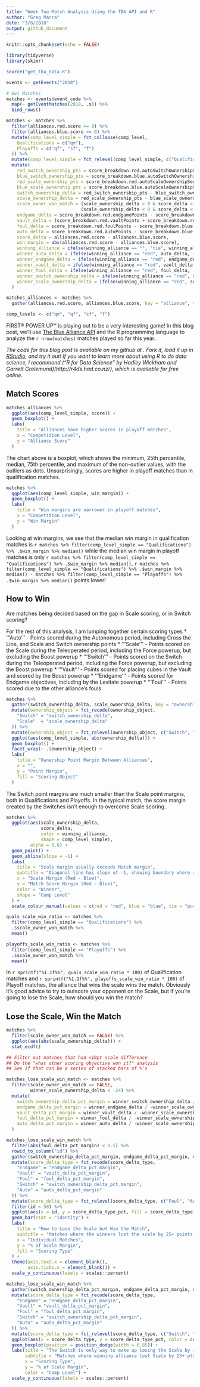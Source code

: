 ```yaml
---
title: "Week Two Match Analysis Using the TBA API and R"
author: "Greg Marra"
date: "3/8/2018"
output: github_document
---
```


```r
knitr::opts_chunk$set(echo = FALSE)

library(tidyverse)
library(skimr)

source("get_tba_data.R")

events <- getEvents("2018")

# Get Matches
matches <- events$event_code %>% 
  map(~ getEventMatches(2018, .x)) %>%
  bind_rows()

matches <- matches %>%
  filter(alliances.red.score >= 0) %>%
  filter(alliances.blue.score >= 0) %>%
  mutate(comp_level_simple = fct_collapse(comp_level,
    Qualifications = c("qm"),
    Playoffs = c("qf", "sf", "f")
  )) %>%
  mutate(comp_level_simple = fct_relevel(comp_level_simple, c("Qualifications", "Playoffs"))) %>%
  mutate(
    red_switch_ownership_pts = score_breakdown.red.autoSwitchOwnershipSec * 2 + score_breakdown.red.teleopSwitchOwnershipSec,
    blue_switch_ownership_pts = score_breakdown.blue.autoSwitchOwnershipSec * 2 + score_breakdown.blue.teleopSwitchOwnershipSec,
    red_scale_ownership_pts = score_breakdown.red.autoScaleOwnershipSec * 2 + score_breakdown.red.teleopScaleOwnershipSec,
    blue_scale_ownership_pts = score_breakdown.blue.autoScaleOwnershipSec * 2 + score_breakdown.blue.teleopScaleOwnershipSec,
    switch_ownership_delta = red_switch_ownership_pts - blue_switch_ownership_pts,
    scale_ownership_delta = red_scale_ownership_pts - blue_scale_ownership_pts,
    scale_owner_won_match = (scale_ownership_delta > 0 & score_delta > 0) |
                            (scale_ownership_delta < 0 & score_delta < 0),
    endgame_delta = score_breakdown.red.endgamePoints - score_breakdown.blue.endgamePoints,
    vault_delta = (score_breakdown.red.vaultPoints + score_breakdown.red.teleopScaleBoostSec + score_breakdown.red.teleopSwitchBoostSec) - (score_breakdown.blue.vaultPoints + score_breakdown.blue.teleopScaleBoostSec + score_breakdown.blue.teleopSwitchBoostSec),
    foul_delta = score_breakdown.red.foulPoints - score_breakdown.blue.foulPoints,
    auto_delta = score_breakdown.red.autoPoints - score_breakdown.blue.autoPoints,
    score_delta = alliances.red.score - alliances.blue.score,
    win_margin = abs(alliances.red.score - alliances.blue.score),
    winning_alliance = ifelse(winning_alliance == "", "tie", winning_alliance),
    winner_auto_delta = ifelse(winning_alliance == "red", auto_delta, -auto_delta),
    winner_endgame_delta = ifelse(winning_alliance == "red", endgame_delta, -endgame_delta),
    winner_vault_delta = ifelse(winning_alliance == "red", vault_delta, -vault_delta),
    winner_foul_delta = ifelse(winning_alliance == "red", foul_delta, -foul_delta),
    winner_switch_ownership_delta = ifelse(winning_alliance == "red", switch_ownership_delta, -switch_ownership_delta),
    winner_scale_ownership_delta = ifelse(winning_alliance == "red", scale_ownership_delta, -scale_ownership_delta)
  )

matches_alliances <- matches %>%
  gather(alliances.red.score, alliances.blue.score, key = "alliance", value = "score")

comp_levels <- c("qm", "qf", "sf", "f")
```

FIRST® POWER UP℠ is playing out to be a very interesting game! In this blog post, we'll use [The Blue Alliance API](https://www.thebluealliance.com/apidocs/) and the R programming language to analyze the `r nrow(matches)` matches played so far this year.

*The code for this blog post is available on my github at <LINK>. Fork it, load it up in [RStudio](https://www.rstudio.com/), and try it out! If you want to learn more about using R to do data science, I recommend ("R for Data Science" by Hadley Wickham and Garrett Grolemund)(http://r4ds.had.co.nz/), which is available for free online.*

## Match Scores

```r
matches_alliances %>%
  ggplot(aes(comp_level_simple, score)) +
  geom_boxplot() +
  labs(
    title = "Alliances have higher scores in playoff matches",
    x = "Competition Level",
    y = "Alliance Score"
  )
```

The chart above is a boxplot, which shows the minimum, 25th percentile, median, 75th percentile, and maximum of the non-outlier values, with the outliers as dots. Unsurprisingly, scores are higher in playoff matches than in qualification matches.

```r
matches %>%
  ggplot(aes(comp_level_simple, win_margin)) +
  geom_boxplot() +
  labs(
    title = "Win margins are narrower in playoff matches",
    x = "Competition Level",
    y = "Win Margin"
  )
```

Looking at win margins, we see that the median win margin in qualification matches is `r matches %>% filter(comp_level_simple == "Qualifications") %>% .$win_margin %>% median()` while the median win margin in playoff matches is only `r matches %>% filter(comp_level_simple == "Qualifications") %>% .$win_margin %>% median()`, `r matches %>% filter(comp_level_simple == "Qualifications") %>% .$win_margin %>% median() - matches %>% filter(comp_level_simple == "Playoffs") %>% .$win_margin %>% median()` points lower!

## How to Win

Are matches being decided based on the gap in Scale scoring, or in Switch scoring?

For the rest of this analysis, I am lumping together certain scoring types
* '''Auto''' - Points scored during the Autonomous period, including Cross the Line, and Scale and Switch ownership points
* '''Scale''' - Points scored on the Scale during the Teleoperated period, including the Force powerup, but excluding the Boost powerup
* '''Switch''' - Points scored on the Switch during the Teleoperated period, including the Force powerup, but excluding the Boost powerup
* '''Vault''' - Points scored for placing cubes in the Vault and scored by the Boost powerup
* '''Endgame''' - Points scored for Endgame objectives, including by the Levitate powerup
* '''Foul''' - Points scored due to the other alliance's fouls

```r
matches %>%
  gather(switch_ownership_delta, scale_ownership_delta, key = "ownership_object", value = "ownership_delta") %>%
  mutate(ownership_object = fct_recode(ownership_object,
    "Switch" = "switch_ownership_delta",
    "Scale"  = "scale_ownership_delta"
  )) %>%
  mutate(ownership_object = fct_relevel(ownership_object, c("Switch", "Scale")))%>%
  ggplot(aes(comp_level_simple, abs(ownership_delta))) +
  geom_boxplot() +
  facet_wrap(~ .$ownership_object) +
  labs(
    title = "Ownership Point Margin Between Alliances",
    x = "",
    y = "Point Margin",
    fill = "Scoring Object"
  )
```

The Switch point margins are much smaller than the Scale point margins, both in Qualifications and Playoffs. In the typical match, the score margin created by the Switches isn't enough to overcome Scale scoring.

```r
matches %>%
  ggplot(aes(scale_ownership_delta, 
             score_delta, 
             color = winning_alliance,
             shape = comp_level_simple),
         alpha = 0.8) +
  geom_point() + 
  geom_abline(slope = -1) +
  labs(
    title = "Scale margin usually exceeds Match margin",
    subtitle = "Diagonal line has slope of -1, showing boundary where alliance won Scale but lost Match",
    x = "Scale Margin (Red - Blue)",
    y = "Match Score Margin (Red - Blue)",
    color = "Winner",
    shape = "Comp Level"
  ) + 
  scale_colour_manual(values = c(red = "red", blue = "blue", tie = "purple"))
```

```r
quals_scale_win_ratio <- matches %>%
  filter(comp_level_simple == "Qualifications") %>%
  .$scale_owner_won_match %>%
  mean()

playoffs_scale_win_ratio <- matches %>%
  filter(comp_level_simple == "Playoffs") %>%
  .$scale_owner_won_match %>%
  mean()
```

In `r sprintf("%1.1f%%", quals_scale_win_ratio * 100)` of Qualification matches and `r sprintf("%1.1f%%", playoffs_scale_win_ratio * 100)` of Playoff matches, the alliance that wins the scale wins the match. Obviously it's good advice to try to outscore your opponent on the Scale, but if you're going to lose the Scale, how should you win the match?

## Lose the Scale, Win the Match


```r
matches %>%
  filter(scale_owner_won_match == FALSE) %>%
  ggplot(aes(abs(scale_ownership_delta))) +
  stat_ecdf()
```

```r
## Filter out matches that had <10pt scale difference
## Do the "what other scoring objective won it?" analysis
## See if that can be a series of stacked bars of %'s

matches_lose_scale_win_match <- matches %>%
  filter(scale_owner_won_match == FALSE,
         winner_scale_ownership_delta < -24) %>%
  mutate(
    switch_ownership_delta_pct_margin = winner_switch_ownership_delta / -winner_scale_ownership_delta,
    endgame_delta_pct_margin = winner_endgame_delta / -winner_scale_ownership_delta,
    vault_delta_pct_margin = winner_vault_delta / -winner_scale_ownership_delta,
    foul_delta_pct_margin = winner_foul_delta / -winner_scale_ownership_delta,
    auto_delta_pct_margin = winner_auto_delta / -winner_scale_ownership_delta
  )

matches_lose_scale_win_match %>%
  filter(abs(foul_delta_pct_margin) < 0.5) %>%
  rowid_to_column("id") %>%
  gather(switch_ownership_delta_pct_margin, endgame_delta_pct_margin, vault_delta_pct_margin, foul_delta_pct_margin, auto_delta_pct_margin, key = "score_delta_type", value = "score_delta_type_pct") %>%
  mutate(score_delta_type = fct_recode(score_delta_type,
    "Endgame" = "endgame_delta_pct_margin",
    "Vault" = "vault_delta_pct_margin",
    "Foul" = "foul_delta_pct_margin",
    "Switch" = "switch_ownership_delta_pct_margin",
    "Auto" = "auto_delta_pct_margin"
  )) %>%
  mutate(score_delta_type = fct_relevel(score_delta_type, c("Foul", "Auto", "Vault", "Endgame", "Switch"))) %>%
  filter(id < 50) %>%
  ggplot(aes(x = id, y = score_delta_type_pct, fill = score_delta_type)) +
  geom_bar(stat = "identity") + 
  labs(
    title = "How to Lose the Scale but Win the Match",
    subtitle = "Matches where the winners lost the scale by 25+ points, and fouls were less than half the scale margin",
    x = "Individual Matches",
    y = "% of Scale Margin",
    fill = "Scoring Type"
  ) +
  theme(axis.text.x = element_blank(),
        axis.ticks.x = element_blank()) +
  scale_y_continuous(labels = scales::percent)
```

```r
matches_lose_scale_win_match %>%
  gather(switch_ownership_delta_pct_margin, endgame_delta_pct_margin, vault_delta_pct_margin, foul_delta_pct_margin, auto_delta_pct_margin, key = "score_delta_type", value = "score_delta_type_pct") %>%
  mutate(score_delta_type = fct_recode(score_delta_type,
    "Endgame" = "endgame_delta_pct_margin",
    "Vault" = "vault_delta_pct_margin",
    "Foul" = "foul_delta_pct_margin",
    "Switch" = "switch_ownership_delta_pct_margin",
    "Auto" = "auto_delta_pct_margin"
  )) %>%
  mutate(score_delta_type = fct_relevel(score_delta_type, c("Switch", "Endgame", "Vault", "Auto", "Foul"))) %>%
  ggplot(aes(x = score_delta_type, y = score_delta_type_pct, color = comp_level_simple)) +
  geom_boxplot(position = position_dodge(width = 0.85)) +
  labs(title = "The Switch is only way to make up losing the Scale by itself.",
       subtitle = "Matches where winning alliance lost Scale by 25+ pts",
       x = "Scoring Type",
       y = "% of Scale Margin",
       color = "Comp Level") +
  scale_y_continuous(labels = scales::percent)
```




